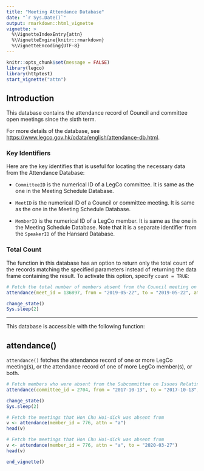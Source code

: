```yaml
---
title: "Meeting Attendance Database"
date: "`r Sys.Date()`"
output: rmarkdown::html_vignette
vignette: >
  %\VignetteIndexEntry{attn} 
  %\VignetteEngine{knitr::rmarkdown} 
  %\VignetteEncoding{UTF-8}
---
```


```r
knitr::opts_chunk$set(message = FALSE)
library(legco)
library(httptest)
start_vignette("attn")
```

## Introduction

This database contains the attendance record of Council and committee open meetings
since the sixth term.

For more details of the database, see <https://www.legco.gov.hk/odata/english/attendance-db.html>.

### Key Identifiers

Here are the key identifies that is useful for locating the necessary data from the Attendance 
Database:

* `CommitteeID` is the numerical ID of a LegCo committee. It is same as the one in the Meeting
Schedule Database.

* `MeetID` is the numerical ID of a Council or committee meeting. It is same as the one in the
Meeting Schedule Database.

* `MemberID` is the numerical ID of a LegCo member. It is same as the one in the Meeting Schedule
Database. Note that it is a separate identifier from the `SpeakerID` of the Hansard Database.

### Total Count

The function in this database has an option to return only the total count of the records matching 
the specified parameters instead of returning the data frame containing the result.
To activate this option, specify `count = TRUE`:

```r
# Fetch the total number of members absent from the Council meeting on May 22, 2019
attendance(meet_id = 136897, from = "2019-05-22", to = "2019-05-22", attn = "a", count = TRUE)
```
```r
change_state()
Sys.sleep(2)
```

---

This database is accessible with the following function:

## attendance()

`attendance()` fetches the attendance record of one or more LegCo meeting(s), or the attendance record of 
one of more LegCo member(s), or both.

```r
# Fetch members who were absent from the Subcommittee on Issues Relating to Bazaars meetings on October 13, 2017
attendance(committee_id = 2704, from = "2017-10-13", to = "2017-10-13", attn = "a")
```
```r
change_state()
Sys.sleep(2)
```
```r
# Fetch the meetings that Hon Chu Hoi-dick was absent from
v <- attendance(member_id = 776, attn = "a")
head(v)
```
```r
# Fetch the meetings that Hon Chu Hoi-dick was absent from
v <- attendance(member_id = 776, attn = "a", to = "2020-03-27")
head(v)
```
```r
end_vignette()
```